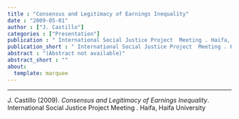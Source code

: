 ```yaml
---
title : "Consensus and Legitimacy of Earnings Inequality"
date : "2009-05-01"
author : ["J. Castillo"]
categories : ["Presentation"]
publication : " International Social Justice Project  Meeting . Haifa, Haifa University"
publication_short : " International Social Justice Project  Meeting . Haifa, Haifa University"
abstract : "(Abstract not available)"
abstract_short : ""
about:
  template: marquee
---
```

---


::: {.callout-note title="How to cite this work"}

J. Castillo (2009). *Consensus and Legitimacy of Earnings Inequality*.  International Social Justice Project  Meeting . Haifa, Haifa University

:::

